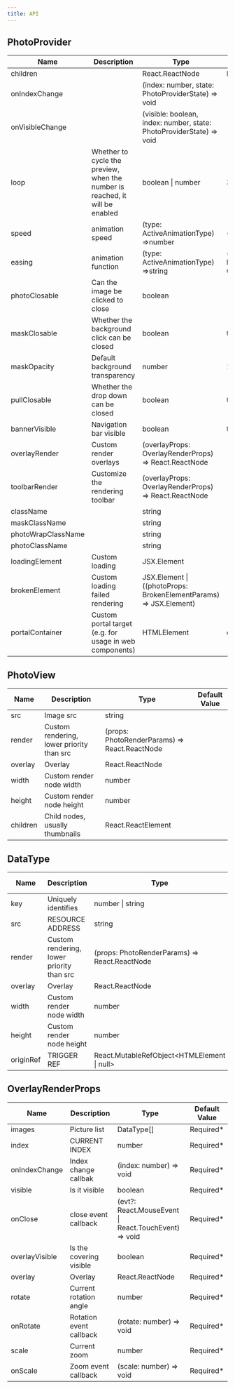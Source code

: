 ```yaml
---
title: API
---
```


## PhotoProvider

| Name               | Description                                                                  | Type                                                                       | Default Value                            |
| ------------------ | ---------------------------------------------------------------------------- | -------------------------------------------------------------------------- | ---------------------------------------- |
| children           |                                                                              | React.ReactNode                                                            | Required\*                               |
| onIndexChange      |                                                                              | (index: number, state: PhotoProviderState) =&gt; void                      |
| onVisibleChange    |                                                                              | (visible: boolean, index: number, state: PhotoProviderState) =&gt; void    |
| loop               | Whether to cycle the preview, when the number is reached, it will be enabled | boolean \| number                                                          | 3                                        |
| speed              | animation speed                                                              | (type: ActiveAnimationType) =>number                                       | () => 400                                |
| easing             | animation function                                                           | (type: ActiveAnimationType) =>string                                       | () => 'cubic-bezier(0.25, 0.8, 0.25, 1)' |
| photoClosable      | Can the image be clicked to close                                            | boolean                                                                    |
| maskClosable       | Whether the background click can be closed                                   | boolean                                                                    | true                                     |
| maskOpacity        | Default background transparency                                              | number                                                                     | 1                                        |
| pullClosable       | Whether the drop down can be closed                                          | boolean                                                                    | true                                     |
| bannerVisible      | Navigation bar visible                                                       | boolean                                                                    | true                                     |
| overlayRender      | Custom render overlays                                                       | \(overlayProps: OverlayRenderProps\) =&gt; React\.ReactNode                |
| toolbarRender      | Customize the rendering toolbar                                              | \(overlayProps: OverlayRenderProps\) =&gt; React\.ReactNode                |
| className          |                                                                              | string                                                                     |
| maskClassName      |                                                                              | string                                                                     |
| photoWrapClassName |                                                                              | string                                                                     |
| photoClassName     |                                                                              | string                                                                     |
| loadingElement     | Custom loading                                                               | JSX\.Element                                                               |
| brokenElement      | Custom loading failed rendering                                              | JSX\.Element \| \(\(photoProps: BrokenElementParams\) =&gt; JSX\.Element\) |
| portalContainer    | Custom portal target (e.g. for usage in web components)                      | HTMLElement                                                                | document.body                            |

## PhotoView

| Name     | Description                               | Type                                                | Default Value |
| -------- | ----------------------------------------- | --------------------------------------------------- | ------------- |
| src      | Image src                                 | string                                              |
| render   | Custom rendering, lower priority than src | \(props: PhotoRenderParams\) =&gt; React\.ReactNode |
| overlay  | Overlay                                   | React\.ReactNode                                    |
| width    | Custom render node width                  | number                                              |
| height   | Custom render node height                 | number                                              |
| children | Child nodes, usually thumbnails           | React\.ReactElement                                 |

## DataType

| Name      | Description                               | Type                                                | Default Value |
| --------- | ----------------------------------------- | --------------------------------------------------- | ------------- |
| key       | Uniquely identifies                       | number \| string                                    | Required\*    |
| src       | RESOURCE ADDRESS                          | string                                              |
| render    | Custom rendering, lower priority than src | \(props: PhotoRenderParams\) =&gt; React\.ReactNode |
| overlay   | Overlay                                   | React\.ReactNode                                    |
| width     | Custom render node width                  | number                                              |
| height    | Custom render node height                 | number                                              |
| originRef | TRIGGER REF                               | React\.MutableRefObject&lt;HTMLElement \| null&gt;  |

## OverlayRenderProps

| Name           | Description             | Type                                                        | Default Value |
| -------------- | ----------------------- | ----------------------------------------------------------- | ------------- |
| images         | Picture list            | DataType\[\]                                                | Required\*    |
| index          | CURRENT INDEX           | number                                                      | Required\*    |
| onIndexChange  | Index change callbak    | \(index: number\) =&gt; void                                | Required\*    |
| visible        | Is it visible           | boolean                                                     | Required\*    |
| onClose        | close event callback    | \(evt?: React\.MouseEvent \| React\.TouchEvent\) =&gt; void | Required\*    |
| overlayVisible | Is the covering visible | boolean                                                     | Required\*    |
| overlay        | Overlay                 | React\.ReactNode                                            | Required\*    |
| rotate         | Current rotation angle  | number                                                      | Required\*    |
| onRotate       | Rotation event callback | \(rotate: number\) =&gt; void                               | Required\*    |
| scale          | Current zoom            | number                                                      | Required\*    |
| onScale        | Zoom event callback     | \(scale: number\) =&gt; void                                | Required\*    |
